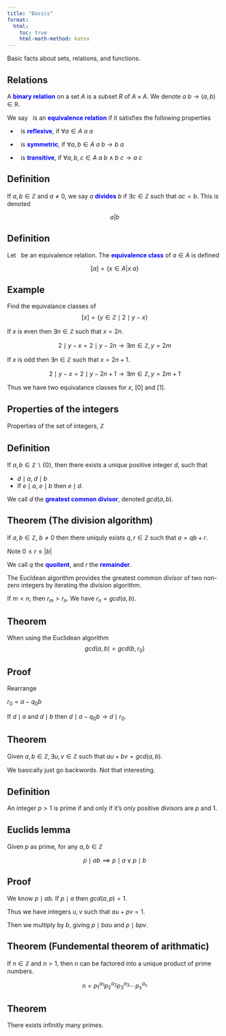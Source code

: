 ```yaml
---
title: "Basics"
format:
  html:
    toc: true
    html-math-method: katex
---
```


Basic facts about sets, relations, and functions.

## Relations

A [**binary relation**]{style="color: blue"} on a set $A$ is a subset $R$ of $A \times A$. We denote $a ~ b \rightarrow (a,b) \in \mathbb{R}$. 

We say $~$ is an [**equivalence relation**]{style="color: blue"} if it satisfies the following properties

- $~$ is [**reflexive**]{style="color: blue"}, if $\forall a \in A$ $a ~ a$

- $~$ is [**symmetric**]{style="color: blue"}, if $\forall a,b \in A$ 
$a~ b \rightarrow b ~ a$

- $~$ is [**transitive**]{style="color: blue"}, if $\forall a,b,c \in A$ $a ~ b \land b ~ c \rightarrow a ~ c$

::: {.callout-note icon="false"}
## Definition

If $a,b \in \mathbb{Z}$ and $a \not = 0$, we say $a$ [**divides**]{style="color: blue"} $b$ if $\exists c \in \mathbb{Z}$ such that $ac = b$. This is denoted

$$
a | b
$$
:::

::: {.callout-note icon="false"}
## Definition

Let $~$ be an equivalence relation. The [**equivalence class**]{style="color: blue"} of $a \in A$ is defined 

$$
[a] = \{x \in A | x ~ a\}
$$
:::

::: {.callout-warning icon="false"}
## Example

Find the equivalance classes of 
$$
[x] = \{y \in \mathbb{Z} \mid 2 \mid y - x\}
$$

If $x$ is even then $\exists n \in \mathbb{Z}$ such that $x = 2n$.

$$
2 \mid y - x = 2 \mid y - 2n \rightarrow \exists m \in \mathbb{Z}, y = 2m 
$$

If $x$ is odd then $\exists n \in \mathbb{Z}$ such that $x = 2n + 1$.

$$
2 \mid y - x = 2 \mid y - 2n + 1 \rightarrow \exists m \in \mathbb{Z}, y = 2m + 1
$$

Thus we have two equivalance classes for $x$, $[0]$ and $[1]$.
:::

## Properties of the integers

Properties of the set of integers, $\mathbb{Z}$

::: {.callout-note icon="false"}
## Definition

If $a,b \in \mathbb{Z} \backslash \{0\}$, then there exists a unique positive integer $d$, such that


- $d \mid a, \; d \mid b$
- If $e \mid a, \; e \mid b$ then $e \mid d$.

We call $d$ the [**greatest common divisor**]{style="color: blue"}, denoted $gcd(a,b)$.
:::

::: {.callout-note icon="false"}
## Theorem (The division algorithm)

If $a,b \in \mathbb{Z}$, $b \not = 0$ then there uniquly exists $q,r \in \mathbb{Z}$ such that $a = qb + r$.

Note $0 \leq r \leq \lvert b \rvert$

We call $q$ the [**quoitent**]{style="color: blue"}, and $r$ the [**remainder**]{style="color: blue"}.

:::


The Eucldean algorithm provides the greatest common divisor of two non-zero integers by iterating the division algorithm.

\begin{align*}
a &= q_0 b + r_0\\
b &= q_1 r_0 + r_1\\
r_0 &= q_2 r_1 + r_2\\
&\vdots\\
r_{n-2} &= q_n r_{n-1} + r_n\\
r_{n-1} &= q_{n+1}r_n
\end{align*}

If $m < n$, then $r_m > r_n$. We have $r_n = gcd(a,b)$.

::: {.callout-note icon="false"}
## Theorem 

When using the Euclidean algorithm
$$
gcd(a,b) = gcd(b,r_0)
$$

:::

::: {.callout-tip icon="false"}
## Proof 

Rearrange

$r_0 = a - q_0 b$

If $d \mid a$ and $d \mid b$ then $d \mid a - q_0b \rightarrow d \mid r_0$.
:::

::: {.callout-note icon="false"}
## Theorem 

Given $a,b \in \mathbb{Z}, \exists u,v \in \mathbb{Z}$ such that $au + bv = gcd(a,b)$.

:::

We basically just go backwords. Not that interesting. 

::: {.callout-note icon="false"}
## Definition

An integer $p > 1$ is prime if and only if it's only positive divisors are $p$ and $1$. 

:::

::: {.callout-note icon="false"}
## Euclids lemma

Given $p$ as prime, for any $a,b \in \mathbb{Z}$

$$
p \mid ab \implies p \mid a \lor p \mid b
$$

:::

::: {.callout-tip icon="false"}
## Proof
We know $p \mid ab$. If $p \mid a$ then $gcd(a,p) = 1$. 

Thus we have integers $u,v$ such that $au + pv = 1$.

Then we multiply by $b$, giving $p \mid bau$ and $p \mid bpv$.
:::

::: {.callout-tip icon="false"}
## Theorem (Fundemental theorem of arithmatic)

If $n \in \mathbb{Z}$ and $n > 1$, then $n$ can be factored into a unique product of prime numbers.

$$
n = p_1^{\alpha_1}p_2^{\alpha_2}p_3^{\alpha_3}\cdots p_s^{\alpha_s}
$$
:::

::: {.callout-tip icon="false"}
## Theorem 

There exists infinitly many primes.
:::
